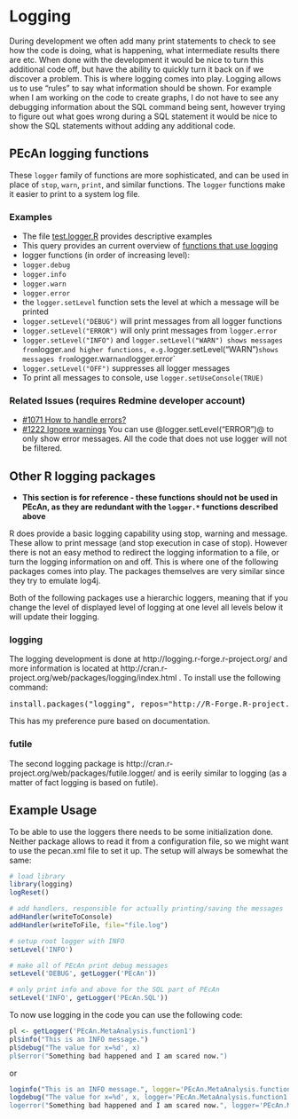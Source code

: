 # Logging

During development we often add many print statements to check to see how the code is doing, what is happening, what intermediate results there are etc. When done with the development it would be nice to turn this additional code off, but have the ability to quickly turn it back on if we discover a problem. This is where logging comes into play. Logging allows us to use "rules" to say what information should be shown. For example when I am working on the code to create graphs, I do not have to see any debugging information about the SQL command being sent, however trying to figure out what goes wrong during a SQL statement it would be nice to show the SQL statements without adding any additional code.

## PEcAn logging functions

These `logger` family of functions are more sophisticated, and can be used in place of `stop`, `warn`, `print`, and similar functions. The `logger` functions make it easier to print to a system log file. 

### Examples

* The file [test.logger.R](../blob/master/utils/inst/tests/test.logger.R) provides descriptive examples
* This query provides an current overview of [functions that use logging](https://github.com/PecanProject/pecan/search?q=logger&ref=cmdform)
* logger functions (in order of increasing level):
 * `logger.debug`
 * `logger.info`
 * `logger.warn`
 * `logger.error`
* the `logger.setLevel` function sets the level at which a message will be printed
 * `logger.setLevel("DEBUG")` will print messages from all logger functions
 * `logger.setLevel("ERROR")` will only print messages from `logger.error`
 * `logger.setLevel("INFO")` and `logger.setLevel("WARN") shows messages from `logger.<level>` and higher functions, e.g. `logger.setLevel("WARN")` shows messages from `logger.warn` and `logger.error` 
 * `logger.setLevel("OFF")` suppresses all logger messages
* To print all messages to console, use `logger.setUseConsole(TRUE)`

### Related Issues (requires Redmine developer account)

* [#1071 How to handle errors?](https://ebi-forecast.igb.illinois.edu/redmine/issues/1071)
* [#1222 Ignore warnings](https://ebi-forecast.igb.illinois.edu/redmine/issues/1222)
  You can use @logger.setLevel("ERROR")@ to only show error messages. All the code that does not use logger will not be filtered.

## Other R logging packages 

* **This section is for reference - these functions should not be used in PEcAn, as they are redundant with the `logger.*` functions described above**

R does provide a basic logging capability using stop, warning and message. These allow to print message (and stop execution in case of stop). However there is not an easy method to redirect the logging information to a file, or turn the logging information on and off. This is where one of the following packages comes into play. The packages themselves are very similar since they try to emulate log4j.

Both of the following packages use a hierarchic loggers, meaning that if you change the level of displayed level of logging at one level all levels below it will update their logging.

### logging

The logging development is done at http://logging.r-forge.r-project.org/ and more information is located at http://cran.r-project.org/web/packages/logging/index.html . To install use the following command:
<pre>
install.packages("logging", repos="http://R-Forge.R-project.org")
</pre>
This has my preference pure based on documentation.

### futile

The second logging package is http://cran.r-project.org/web/packages/futile.logger/ and is eerily similar to logging (as a matter of fact logging is based on futile).

## Example Usage

To be able to use the loggers there needs to be some initialization done. Neither package allows to read it from a configuration file, so we might want to use the pecan.xml file to set it up. The setup will always be somewhat the same:

```r
# load library
library(logging)
logReset()

# add handlers, responsible for actually printing/saving the messages
addHandler(writeToConsole)
addHandler(writeToFile, file="file.log")

# setup root logger with INFO
setLevel('INFO')

# make all of PEcAn print debug messages
setLevel('DEBUG', getLogger('PEcAn'))

# only print info and above for the SQL part of PEcAn
setLevel('INFO', getLogger('PEcAn.SQL'))
```

To now use logging in the code you can use the following code:
```r
pl <- getLogger('PEcAn.MetaAnalysis.function1')
pl$info("This is an INFO message.")
pl$debug("The value for x=%d', x)
pl$error("Something bad happened and I am scared now.")
```
or
```r
loginfo("This is an INFO message.", logger='PEcAn.MetaAnalysis.function1')
logdebug("The value for x=%d', x, logger='PEcAn.MetaAnalysis.function1')
logerror("Something bad happened and I am scared now.", logger='PEcAn.MetaAnalysis.function1')
```